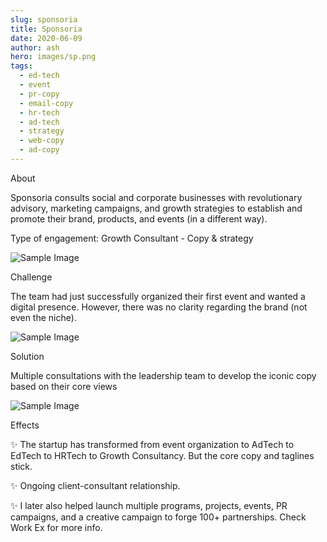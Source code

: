 ```yaml
---
slug: sponsoria
title: Sponsoria
date: 2020-06-09
author: ash
hero: images/sp.png
tags:
  - ed-tech
  - event 
  - pr-copy
  - email-copy 
  - hr-tech 
  - ad-tech 
  - strategy 
  - web-copy 
  - ad-copy 
---
```

About

Sponsoria consults social and corporate businesses with revolutionary advisory, marketing campaigns, and growth strategies to establish and promote their brand, products, and events (in a different way). 

Type of engagement: Growth Consultant - Copy & strategy 

![Sample Image](/images/600x300.png)

Challenge 

The team had just successfully organized their first event and wanted a digital presence. However, there was no clarity regarding the brand (not even the niche).


![Sample Image](/images/600x300.png)

Solution 

Multiple consultations with the leadership team to develop the iconic copy based on their core views 


![Sample Image](/images/600x300.png)

Effects 

✨ The startup has transformed from event organization to AdTech to EdTech to HRTech to Growth Consultancy. But the core copy and taglines stick. 

✨ Ongoing client-consultant relationship.  

✨ I later also helped launch multiple programs, projects, events, PR campaigns, and a creative campaign to forge 100+ partnerships. Check Work Ex for more info.



